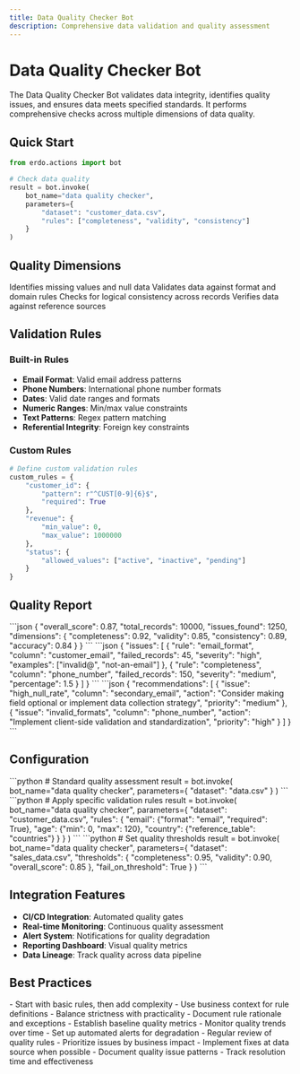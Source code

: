 ```yaml
---
title: Data Quality Checker Bot
description: Comprehensive data validation and quality assessment
---
```


# Data Quality Checker Bot

The Data Quality Checker Bot validates data integrity, identifies quality issues, and ensures data meets specified standards. It performs comprehensive checks across multiple dimensions of data quality.

## Quick Start

```python
from erdo.actions import bot

# Check data quality
result = bot.invoke(
    bot_name="data quality checker",
    parameters={
        "dataset": "customer_data.csv",
        "rules": ["completeness", "validity", "consistency"]
    }
)
```

## Quality Dimensions

<CardGroup cols={2}>
  <Card title="Completeness" icon="check-circle">
    Identifies missing values and null data
  </Card>
  <Card title="Validity" icon="shield-check">
    Validates data against format and domain rules
  </Card>
  <Card title="Consistency" icon="equals">
    Checks for logical consistency across records
  </Card>
  <Card title="Accuracy" icon="target">
    Verifies data against reference sources
  </Card>
</CardGroup>

## Validation Rules

### Built-in Rules

- **Email Format**: Valid email address patterns
- **Phone Numbers**: International phone number formats
- **Dates**: Valid date ranges and formats
- **Numeric Ranges**: Min/max value constraints
- **Text Patterns**: Regex pattern matching
- **Referential Integrity**: Foreign key constraints

### Custom Rules

```python
# Define custom validation rules
custom_rules = {
    "customer_id": {
        "pattern": r"^CUST[0-9]{6}$",
        "required": True
    },
    "revenue": {
        "min_value": 0,
        "max_value": 1000000
    },
    "status": {
        "allowed_values": ["active", "inactive", "pending"]
    }
}
```

## Quality Report

<Tabs>
  <Tab title="Summary Report">
    ```json
    {
      "overall_score": 0.87,
      "total_records": 10000,
      "issues_found": 1250,
      "dimensions": {
        "completeness": 0.92,
        "validity": 0.85,
        "consistency": 0.89,
        "accuracy": 0.84
      }
    }
    ```
  </Tab>
  <Tab title="Detailed Issues">
    ```json
    {
      "issues": [
        {
          "rule": "email_format",
          "column": "customer_email",
          "failed_records": 45,
          "severity": "high",
          "examples": ["invalid@", "not-an-email"]
        },
        {
          "rule": "completeness",
          "column": "phone_number",
          "failed_records": 150,
          "severity": "medium",
          "percentage": 1.5
        }
      ]
    }
    ```
  </Tab>
  <Tab title="Recommendations">
    ```json
    {
      "recommendations": [
        {
          "issue": "high_null_rate",
          "column": "secondary_email",
          "action": "Consider making field optional or implement data collection strategy",
          "priority": "medium"
        },
        {
          "issue": "invalid_formats",
          "column": "phone_number",
          "action": "Implement client-side validation and standardization",
          "priority": "high"
        }
      ]
    }
    ```
  </Tab>
</Tabs>

## Configuration

<AccordionGroup>
  <Accordion title="Basic Quality Check">
    ```python
    # Standard quality assessment
    result = bot.invoke(
        bot_name="data quality checker",
        parameters={
            "dataset": "data.csv"
        }
    )
    ```
  </Accordion>
  <Accordion title="Custom Rule Set">
    ```python
    # Apply specific validation rules
    result = bot.invoke(
        bot_name="data quality checker",
        parameters={
            "dataset": "customer_data.csv",
            "rules": {
                "email": {"format": "email", "required": True},
                "age": {"min": 0, "max": 120},
                "country": {"reference_table": "countries"}
            }
        }
    )
    ```
  </Accordion>
  <Accordion title="Threshold-Based Validation">
    ```python
    # Set quality thresholds
    result = bot.invoke(
        bot_name="data quality checker",
        parameters={
            "dataset": "sales_data.csv",
            "thresholds": {
                "completeness": 0.95,
                "validity": 0.90,
                "overall_score": 0.85
            },
            "fail_on_threshold": True
        }
    )
    ```
  </Accordion>
</AccordionGroup>

## Integration Features

- **CI/CD Integration**: Automated quality gates
- **Real-time Monitoring**: Continuous quality assessment
- **Alert System**: Notifications for quality degradation
- **Reporting Dashboard**: Visual quality metrics
- **Data Lineage**: Track quality across data pipeline

## Best Practices

<Tabs>
  <Tab title="Rule Design">
    - Start with basic rules, then add complexity - Use business context for
    rule definitions - Balance strictness with practicality - Document rule
    rationale and exceptions
  </Tab>
  <Tab title="Quality Monitoring">
    - Establish baseline quality metrics - Monitor quality trends over time -
    Set up automated alerts for degradation - Regular review of quality rules
  </Tab>
  <Tab title="Issue Resolution">
    - Prioritize issues by business impact - Implement fixes at data source when
    possible - Document quality issue patterns - Track resolution time and
    effectiveness
  </Tab>
</Tabs>

